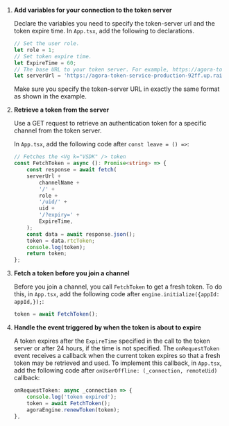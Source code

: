 <PlatformWrapper platform="react-native">

1.  **Add variables for your connection to the token server**

    Declare the variables you need to specify the token-server url and the token expire time. In `App.tsx`, add the following to declarations.
    ```typescript
    // Set the user role.
    let role = 1;
    // Set token expire time.
    let ExpireTime = 60;
    // The base URL to your token server. For example, https://agora-token-service-production-92ff.up.railway.app".
    let serverUrl = 'https://agora-token-service-production-92ff.up.railway.app';
    ```
    Make sure you specify the token-server URL in exactly the same format as shown in the example.

1.  **Retrieve a token from the server**

    Use a GET request to retrieve an authentication token for a specific channel from the token server.

    In `App.tsx`, add the following code after `const leave = () =>`:

    ```typescript
    // Fetches the <Vg k="VSDK" /> token
    const FetchToken = async (): Promise<string> => {
        const response = await fetch(
        serverUrl +
            channelName +
            '/' +
            role +
            '/uid/' +
            uid +
            '/?expiry=' +
            ExpireTime,
        );
        const data = await response.json();
        token = data.rtcToken;
        console.log(token);
        return token;
    };
    ```

1.  **Fetch a token before you join a channel**

    Before you join a channel, you call `FetchToken` to get a fresh token. To do this, in `App.tsx`, add the following code after `engine.initialize({appId: appId,});`:
    ```typescript
    token = await FetchToken();
    ```

1.  **Handle the event triggered by <Vg k="AGORA_BACKEND" /> when the token is about to expire**

    A token expires after the `ExpireTime` specified in the call to the token server or after 24 hours, if the time is not specified. The `onRequestToken` event receives a callback when the current token expires so that a fresh token may be retrieved and used. To implement this callback, in `App.tsx`, add the following code after `onUserOffline: (_connection, remoteUid)` callback:

    ``` typescript
    onRequestToken: async _connection => {
        console.log('token expired');
        token = await FetchToken();
        agoraEngine.renewToken(token);
    },
    ```
</PlatformWrapper>